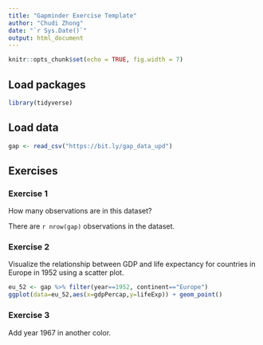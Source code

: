 ```yaml
---
title: "Gapminder Exercise Template"
author: "Chudi Zhong"
date: "`r Sys.Date()`"
output: html_document
---
```


```r
knitr::opts_chunk$set(echo = TRUE, fig.width = 7)
```


## Load packages

```r
library(tidyverse)
```

## Load data

```r
gap <- read_csv("https://bit.ly/gap_data_upd")
```

## Exercises

### Exercise 1

How many observations are in this dataset?

There are `r nrow(gap)` observations in the dataset.

### Exercise 2

Visualize the relationship between GDP and life expectancy for 
countries in Europe in 1952 using a scatter plot.

```r
eu_52 <- gap %>% filter(year==1952, continent=="Europe") 
ggplot(data=eu_52,aes(x=gdpPercap,y=lifeExp)) + geom_point()
```

### Exercise 3

Add year 1967 in another color.

```r
```

